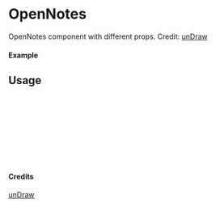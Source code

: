 
<Meta of={OpenNotes} title="unDraw/OpenNotes" />

# OpenNotes

OpenNotes component with different props.
Credit: [unDraw](https://undraw.co/illustrations)

#### Example

<Canvas of={OpenNotes.Primary} />

## Usage

```ts
import { OpenNotes } from "yadl-ui";

const Example = () => {
  return (
      <OpenNotes />
  );
};

export default Example;
```

#### Credits
[unDraw](https://undraw.co/illustrations)
